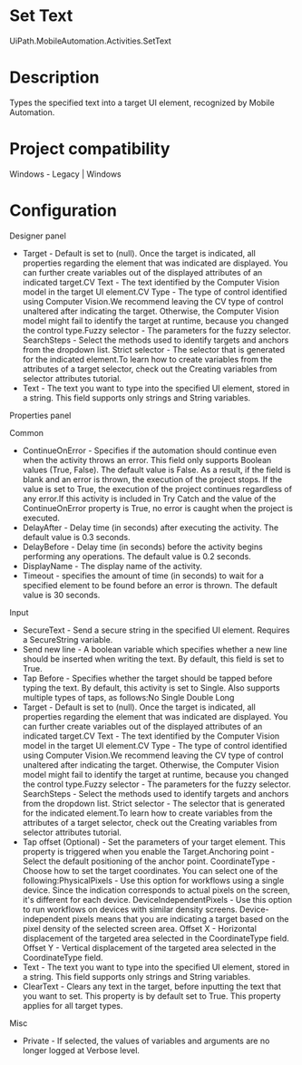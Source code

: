 ﻿# Set Text

UiPath.MobileAutomation.Activities.SetText

# Description

Types the specified text into a target UI element, recognized by Mobile Automation.

# Project compatibility

Windows - Legacy | Windows

# Configuration

Designer panel

* Target - Default is set to (null). Once the target is indicated, all properties regarding the element that was indicated are displayed. You can further create variables out of the displayed attributes of an indicated target.CV Text - The text identified by the Computer Vision model in the target UI element.CV Type - The type of control identified using Computer Vision.We recommend leaving the CV type of control unaltered after indicating the target. Otherwise, the Computer Vision model might fail to identify the target at runtime, because you changed the control type.Fuzzy selector - The parameters for the fuzzy selector. SearchSteps - Select the methods used to identify targets and anchors from the dropdown list. Strict selector - The selector that is generated for the indicated element.To learn how to create variables from the attributes of a target selector, check out the Creating variables from selector attributes tutorial.
* Text - The text you want to type into the specified UI element, stored in a string. This field supports only strings and String variables.

Properties panel

Common

* ContinueOnError - Specifies if the automation should continue even when the activity throws an error. This field only supports Boolean values (True, False). The default value is False. As a result, if the field is blank and an error is thrown, the execution of the project stops. If the value is set to True, the execution of the project continues regardless of any error.If this activity is included in Try Catch and the value of the ContinueOnError property is True, no error is caught when the project is executed.
* DelayAfter - Delay time (in seconds) after executing the activity. The default value is 0.3 seconds.
* DelayBefore - Delay time (in seconds) before the activity begins performing any operations. The default value is 0.2 seconds.
* DisplayName - The display name of the activity.
* Timeout - specifies the amount of time (in seconds) to wait for a specified element to be found before an error is thrown. The default value is 30 seconds.

Input

* SecureText - Send a secure string in the specified UI element. Requires a SecureString variable.
* Send new line - A boolean variable which specifies whether a new line should be inserted when writing the text. By default, this field is set to True.
* Tap Before - Specifies whether the target should be tapped before typing the text. By default, this activity is set to Single. Also supports multiple types of taps, as follows:No Single Double Long
* Target - Default is set to (null). Once the target is indicated, all properties regarding the element that was indicated are displayed. You can further create variables out of the displayed attributes of an indicated target.CV Text - The text identified by the Computer Vision model in the target UI element.CV Type - The type of control identified using Computer Vision.We recommend leaving the CV type of control unaltered after indicating the target. Otherwise, the Computer Vision model might fail to identify the target at runtime, because you changed the control type.Fuzzy selector - The parameters for the fuzzy selector. SearchSteps - Select the methods used to identify targets and anchors from the dropdown list. Strict selector - The selector that is generated for the indicated element.To learn how to create variables from the attributes of a target selector, check out the Creating variables from selector attributes tutorial.
* Tap offset (Optional) - Set the parameters of your target element. This property is triggered when you enable the Target.Anchoring point - Select the default positioning of the anchor point. CoordinateType - Choose how to set the target coordinates. You can select one of the following:PhysicalPixels - Use this option for workflows using a single device. Since the indication corresponds to actual pixels on the screen, it's different for each device. DeviceIndependentPixels - Use this option to run workflows on devices with similar density screens. Device-independent pixels means that you are indicating a target based on the pixel density of the selected screen area. Offset X - Horizontal displacement of the targeted area selected in the CoordinateType field. Offset Y - Vertical displacement of the targeted area selected in the CoordinateType field.
* Text - The text you want to type into the specified UI element, stored in a string. This field supports only strings and String variables.
* ClearText - Clears any text in the target, before inputting the text that you want to set. This property is by default set to True. This property applies for all target types.

Misc

* Private - If selected, the values of variables and arguments are no longer logged at Verbose level.
